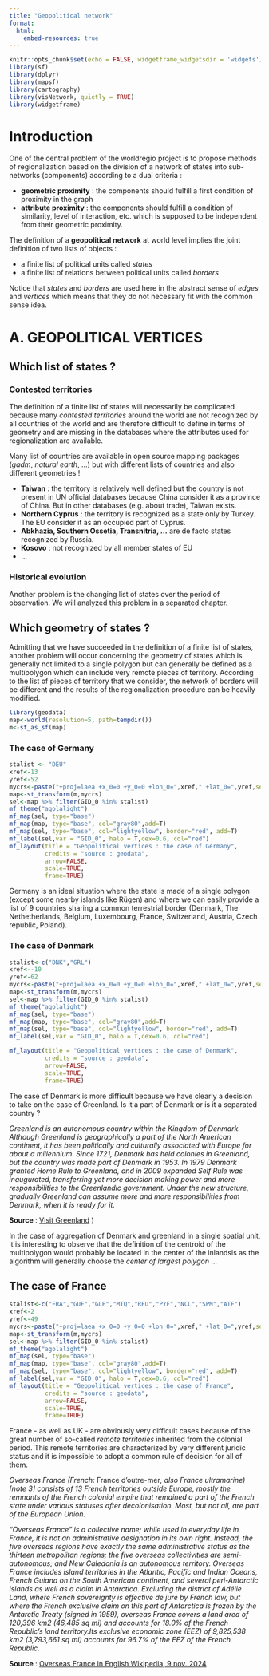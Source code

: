 ```yaml
---
title: "Geopolitical network"
format: 
  html:
    embed-resources: true
---
```



```r
knitr::opts_chunk$set(echo = FALSE, widgetframe_widgetsdir = 'widgets')
library(sf)
library(dplyr)
library(mapsf)
library(cartography)
library(visNetwork, quietly = TRUE)
library(widgetframe)
```


# Introduction


One of the central problem of the worldregio project is to propose methods of regionalization based on the division of a network of states into sub-networks (components) according to a dual criteria :

-   **geometric proximity** : the components should fulfill a first condition of proximity in the graph
-   **attribute proximity** : the components should fulfill a condition of similarity, level of interaction, etc. which is supposed to be independent from their geometric proximity.


The definition of a **geopolitical network** at world level implies the joint definition of two lists of objects :

-   a finite list of political units called *states*
-   a finite list of relations between political units called *borders*

Notice that *states* and *borders* are used here in the abstract sense of *edges* and *vertices* which means that they do not necessary fit with the common sense idea.

# A. GEOPOLITICAL VERTICES

## Which list of states ?

### Contested territories

The definition of a finite list of states will necessarily be complicated because many *contested territories* around the world are not recognized by all countries of the world and are therefore difficult to define in terms of geometry and are missing in the databases where the attributes used for regionalization are available.

Many list of countries are available in open source mapping packages (*gadm*, *natural earth*, ...) but with different lists of countries and also different geometries !


-   **Taiwan** : the territory is relatively well defined but the country is not present in UN official databases because China consider it as a province of China. But in other databases (e.g. about trade), Taiwan exists.
-   **Northern Cyprus** : the territory is recognized as a state only by Turkey. The EU consider it as an occupied part of Cyprus.
-   **Abkhazia, Southern Ossetia, Transnitria, ...** are de facto states recognized by Russia.
-   **Kosovo** : not recognized by all member states of EU
-   ...

### Historical evolution

Another problem is the changing list of states over the period of observation. We will analyzed this problem in a separated chapter. 



## Which geometry of states ?

Admitting that we have succeeded in the definition of a finite list of states, another problem will occur concerning the geometry of states which is generally not limited to a single polygon but can generally be defined as a multipolygon which can include very remote pieces of territory. According to the list of pieces of territory that we consider, the network of borders will be different and the results of the regionalization procedure can be heavily modified.

```r
library(geodata)
map<-world(resolution=5, path=tempdir())
m<-st_as_sf(map)

```

### The case of Germany

```r
stalist <- "DEU"
xref<-13
yref<-52
mycrs<-paste("+proj=laea +x_0=0 +y_0=0 +lon_0=",xref," +lat_0=",yref,sep="")
map<-st_transform(m,mycrs)
sel<-map %>% filter(GID_0 %in% stalist)
mf_theme("agolalight")
mf_map(sel, type="base")
mf_map(map, type="base", col="gray80",add=T)
mf_map(sel, type="base", col="lightyellow", border="red", add=T)
mf_label(sel,var = "GID_0", halo = T,cex=0.6, col="red")
mf_layout(title = "Geopolitical vertices : the case of Germany",
          credits = "source : geodata",
          arrow=FALSE,
          scale=TRUE,
          frame=TRUE)

```

Germany is an ideal situation where the state is made of a single polygon (except some nearby islands like Rügen) and where we can easily provide a list of 9 countries sharing a common terrestrial border (Denmark, The Nethetherlands, Belgium, Luxembourg, France, Switzerland, Austria, Czech republic, Poland).



### The case of Denmark

```r
stalist<-c("DNK","GRL")
xref<--10
yref<-62
mycrs<-paste("+proj=laea +x_0=0 +y_0=0 +lon_0=",xref," +lat_0=",yref,sep="")
map<-st_transform(m,mycrs)
sel<-map %>% filter(GID_0 %in% stalist)
mf_theme("agolalight")
mf_map(sel, type="base")
mf_map(map, type="base", col="gray80",add=T)
mf_map(sel, type="base", col="lightyellow", border="red", add=T)
mf_label(sel,var = "GID_0", halo = T,cex=0.6, col="red")

mf_layout(title = "Geopolitical vertices : the case of Denmark",
          credits = "source : geodata",
          arrow=FALSE,
          scale=TRUE,
          frame=TRUE)
```

The case of Denmark is more difficult because we have clearly a decision to take on the case of Greenland. Is it a part of Denmark or is it a separated country ? 

::: {.callout-note collapse="true" title="Is Greenland an autonomous country ?"}

*Greenland is an autonomous country within the Kingdom of Denmark. Although Greenland is geographically a part of the North American continent, it has been politically and culturally associated with Europe for about a millennium. Since 1721, Denmark has held colonies in Greenland, but the country was made part of Denmark in 1953. In 1979 Denmark granted Home Rule to Greenland, and in 2009 expanded Self Rule was inaugurated, transferring yet more decision making power and more responsibilities to the Greenlandic government. Under the new structure, gradually Greenland can assume more and more responsibilities from Denmark, when it is ready for it.*


**Source** : [Visit Greenland](https://visitgreenland.com/articles/10-facts-nellie-huang/) )
:::

In the case of aggregation of Denmark and greenland in a single spatial unit, it is interesting to observe that the definition of the centroid of the multipolygon would probably be located in the center of the inlandsis as the algorithm will generally choose the *center of largest polygon* ...

## The case of France

```r
stalist<-c("FRA","GUF","GLP","MTQ","REU","PYF","NCL","SPM","ATF")
xref<-2
yref<-49
mycrs<-paste("+proj=laea +x_0=0 +y_0=0 +lon_0=",xref," +lat_0=",yref,sep="")
map<-st_transform(m,mycrs)
sel<-map %>% filter(GID_0 %in% stalist)
mf_theme("agolalight")
mf_map(sel, type="base")
mf_map(map, type="base", col="gray80",add=T)
mf_map(sel, type="base", col="lightyellow", border="red", add=T)
mf_label(sel,var = "GID_0", halo = T,cex=0.6, col="red")
mf_layout(title = "Geopolitical vertices : the case of France",
          credits = "source : geodata",
          arrow=FALSE,
          scale=TRUE,
          frame=TRUE)
```

France - as well as UK - are obviously very difficult cases because of the great number of so-called *remote territories* inherited from the colonial period. This remote territories are characterized by very different juridic status and it is impossible to adopt a common rule of decision for all of them. 

::: {.callout-note collapse="true" title="Overseas France : 13 territories with different statuses"}

*Overseas France (French: *France d'outre-mer*, also France ultramarine)[note 3] consists of 13 French territories outside Europe, mostly the remnants of the French colonial empire that remained a part of the French state under various statuses after decolonisation. Most, but not all, are part of the European Union.*

*"Overseas France" is a collective name; while used in everyday life in France, it is not an administrative designation in its own right. Instead, the five overseas regions have exactly the same administrative status as the thirteen metropolitan regions; the five overseas collectivities are semi-autonomous; and New Caledonia is an autonomous territory. Overseas France includes island territories in the Atlantic, Pacific and Indian Oceans, French Guiana on the South American continent, and several peri-Antarctic islands as well as a claim in Antarctica. Excluding the district of Adélie Land, where French sovereignty is effective de jure by French law, but where the French exclusive claim on this part of Antarctica is frozen by the Antarctic Treaty (signed in 1959), overseas France covers a land area of 120,396 km2 (46,485 sq mi) and accounts for 18.0% of the French Republic's land territory.Its exclusive economic zone (EEZ) of 9,825,538 km2 (3,793,661 sq mi) accounts for 96.7% of the EEZ of the French Republic.*

**Source** : [Overseas France in English Wikipedia, 9 nov. 2024](https://en.wikipedia.org/wiki/Overseas_France)
:::
